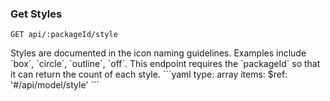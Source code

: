 ### Get Styles

```
GET api/:packageId/style
```

<Tabs>
  <Tab title='Description'>
    Styles are documented in the icon naming guidelines. Examples include `box`, `circle`, `outline`, `off`. This endpoint requires the `packageId` so that it can return the count of each style.
  </Tab>
  <Tab title='Response'>
    ```yaml
    type: array
    items:
      $ref: '#/api/model/style'
    ```
  </Tab>
</Tabs>